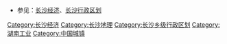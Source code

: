 {{Catnav|頁面分類|地理|聚落|城镇}}
{{Catnav|頁面分類|人类社会|聚落|城镇}}

*参见：[[长沙经济|长沙经济]]、[[长沙行政区划|长沙行政区划]]

[[Category:长沙经济|Category:长沙经济]]
[[Category:长沙地理|Category:长沙地理]]
[[Category:长沙乡级行政区划|Category:长沙乡级行政区划]]
[[Category:湖南工业|Category:湖南工业]]
[[Category:中国城镇|Category:中国城镇]]